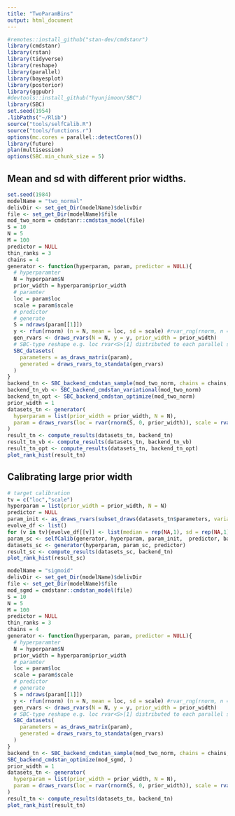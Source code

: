 ```yaml
---
title: "TwoParamBins"
output: html_document
---
```


```r
#remotes::install_github("stan-dev/cmdstanr")
library(cmdstanr)
library(rstan)
library(tidyverse)
library(reshape)
library(parallel)
library(bayesplot)
library(posterior)
library(ggpubr)
#devtools::install_github("hyunjimoon/SBC")
library(SBC)
set.seed(1954)
.libPaths("~/Rlib")
source("tools/selfCalib.R")
source("tools/functions.r")
options(mc.cores = parallel::detectCores())
library(future)
plan(multisession)
options(SBC.min_chunk_size = 5)
```

## Mean and sd with different prior widths.
```r
set.seed(1984)
modelName = "two_normal"
delivDir <- set_get_Dir(modelName)$delivDir
file <- set_get_Dir(modelName)$file
mod_two_norm = cmdstanr::cmdstan_model(file)
S = 10
N = 5
M = 100
predictor = NULL
thin_ranks = 3
chains = 4
generator <- function(hyperparam, param, predictor = NULL){
  # hyperparamter
  N = hyperparam$N
  prior_width = hyperparam$prior_width
  # paramter
  loc = param$loc
  scale = param$scale
  # predictor
  # generate
  S = ndraws(param[[1]])
  y <- rfun(rnorm) (n = N, mean = loc, sd = scale) #rvar_rng(rnorm, n = N, mean = loc, sd = scale) 
  gen_rvars <- draws_rvars(N = N, y = y, prior_width = prior_width)
  # SBC-type reshape e.g. loc rvar<S>[1] distributed to each parallel simulation as rvar<1>[1]
  SBC_datasets(
    parameters = as_draws_matrix(param), 
    generated = draws_rvars_to_standata(gen_rvars)
  )
}
backend_tn <- SBC_backend_cmdstan_sample(mod_two_norm, chains = chains, iter_sampling = M * thin_ranks / chains)
backend_tn_vb <- SBC_backend_cmdstan_variational(mod_two_norm)
backend_tn_opt <- SBC_backend_cmdstan_optimize(mod_two_norm)
prior_width = 1
datasets_tn <- generator(
  hyperparam = list(prior_width = prior_width, N = N),
  param = draws_rvars(loc = rvar(rnorm(S, 0, prior_width)), scale = rvar(exp(rnorm(S, 0, prior_width))))
)
result_tn <- compute_results(datasets_tn, backend_tn)
result_tn_vb <- compute_results(datasets_tn, backend_tn_vb)
result_tn_opt <- compute_results(datasets_tn, backend_tn_opt)
plot_rank_hist(result_tn)
```
## Calibrating large prior width
```r
# target calibration
tv = c("loc","scale")
hyperparam = list(prior_width = prior_width, N = N)
predictor = NULL
param_init <- as_draws_rvars(subset_draws(datasets_tn$parameters, variable = tv))
evolve_df <- list()
for (v in tv){evolve_df[[v]] <- list(median = rep(NA,1), sd = rep(NA,1))}
param_sc <- selfCalib(generator, hyperparam, param_init,  predictor, backend_tn, tv, cnt = 1, evolve_df, delivDir)
datasets_sc <- generator(hyperparam, param_sc, predictor) 
result_sc <- compute_results(datasets_sc, backend_tn)
plot_rank_hist(result_sc)
```

```R
modelName = "sigmoid"
delivDir <- set_get_Dir(modelName)$delivDir
file <- set_get_Dir(modelName)$file
mod_sgmd = cmdstanr::cmdstan_model(file)
S = 10
N = 5
M = 100
predictor = NULL
thin_ranks = 3
chains = 4
generator <- function(hyperparam, param, predictor = NULL){
  # hyperparamter
  N = hyperparam$N
  prior_width = hyperparam$prior_width
  # paramter
  loc = param$loc
  scale = param$scale
  # predictor
  # generate
  S = ndraws(param[[1]])
  y <- rfun(rnorm) (n = N, mean = loc, sd = scale) #rvar_rng(rnorm, n = N, mean = loc, sd = scale) 
  gen_rvars <- draws_rvars(N = N, y = y, prior_width = prior_width)
  # SBC-type reshape e.g. loc rvar<S>[1] distributed to each parallel simulation as rvar<1>[1]
  SBC_datasets(
    parameters = as_draws_matrix(param), 
    generated = draws_rvars_to_standata(gen_rvars)
  )
}
backend_tn <- SBC_backend_cmdstan_sample(mod_two_norm, chains = chains, iter_sampling = M * thin_ranks / chains)
SBC_backend_cmdstan_optimize(mod_sgmd, )
prior_width = 1
datasets_tn <- generator(
  hyperparam = list(prior_width = prior_width, N = N),
  param = draws_rvars(loc = rvar(rnorm(S, 0, prior_width)), scale = rvar(exp(rnorm(S, 0, prior_width))))
)
result_tn <- compute_results(datasets_tn, backend_tn)
plot_rank_hist(result_tn)
```
